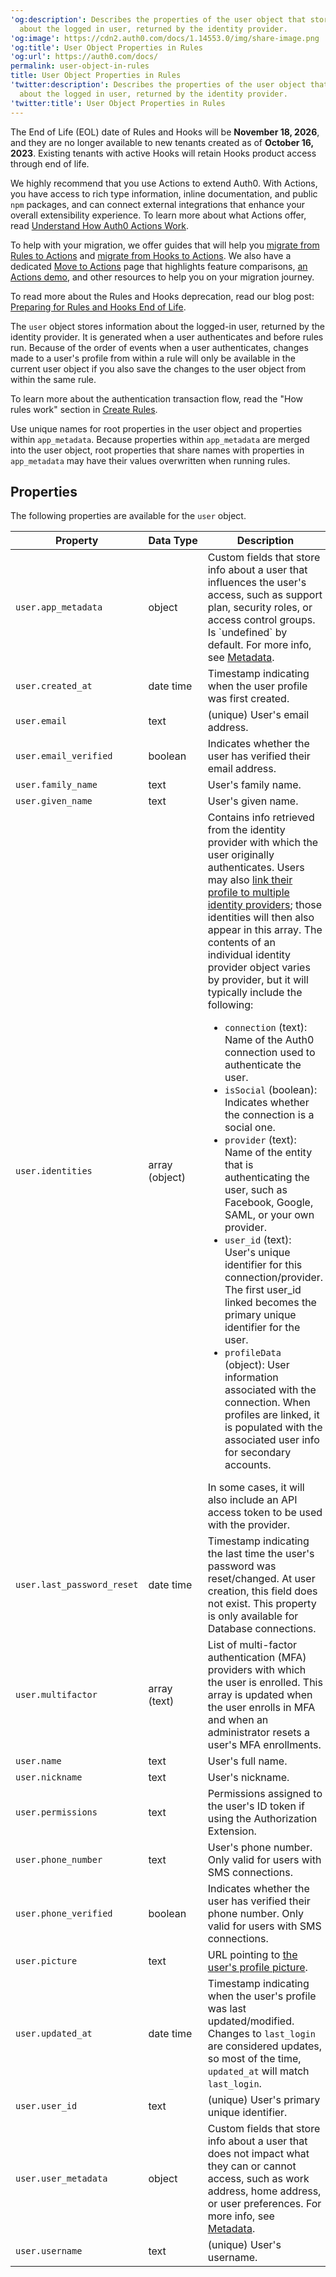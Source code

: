 ---
'og:description': Describes the properties of the user object that stores information
  about the logged in user, returned by the identity provider.
'og:image': https://cdn2.auth0.com/docs/1.14553.0/img/share-image.png
'og:title': User Object Properties in Rules
'og:url': https://auth0.com/docs/
permalink: user-object-in-rules
title: User Object Properties in Rules
'twitter:description': Describes the properties of the user object that stores information
  about the logged in user, returned by the identity provider.
'twitter:title': User Object Properties in Rules
---
<Warning>

The End of Life (EOL) date of Rules and Hooks will be **November 18, 2026**, and they are no longer available to new tenants created as of **October 16, 2023**. Existing tenants with active Hooks will retain Hooks product access through end of life.

We highly recommend that you use Actions to extend Auth0. With Actions, you have access to rich type information, inline documentation, and public `npm` packages, and can connect external integrations that enhance your overall extensibility experience. To learn more about what Actions offer, read [Understand How Auth0 Actions Work](/docs/customize/actions/actions-overview).

To help with your migration, we offer guides that will help you [migrate from Rules to Actions](/docs/customize/actions/migrate/migrate-from-rules-to-actions) and [migrate from Hooks to Actions](/docs/customize/actions/migrate/migrate-from-hooks-to-actions). We also have a dedicated [Move to Actions](https://auth0.com/extensibility/movetoactions) page that highlights feature comparisons, [an Actions demo](https://www.youtube.com/watch?v=UesFSY1klrI), and other resources to help you on your migration journey.

To read more about the Rules and Hooks deprecation, read our blog post: [Preparing for Rules and Hooks End of Life](https://auth0.com/blog/preparing-for-rules-and-hooks-end-of-life/).

</Warning>

The `user` object stores information about the logged-in user, returned by the <Tooltip tip="Identity Provider (IdP): Service that stores and manages digital identities." cta="View Glossary" href="/docs/glossary?term=identity+provider">identity provider</Tooltip>. It is generated when a user authenticates and before rules run. Because of the order of events when a user authenticates, changes made to a user's profile from within a rule will only be available in the current user object if you also save the changes to the user object from within the same rule.

To learn more about the authentication transaction flow, read the "How rules work" section in [Create Rules](/docs/customize/rules/create-rules).

<Warning>

Use unique names for root properties in the user object and properties within `app_metadata`. Because properties within `app_metadata` are merged into the user object, root properties that share names with properties in `app_metadata` may have their values overwritten when running rules.

</Warning>

## Properties

The following properties are available for the `user` object.

<table class="table">
<thead>
<tr>
<th>Property</th>
<th>Data Type</th>
<th>Description</th>
</tr>
</thead>
<tbody>
<tr>
<td><code>user.app_metadata</code></td>
<td>object</td>
<td>Custom fields that store info about a user that influences the user's access, such as support plan, security roles, or access control groups. Is `undefined` by default. For more info, see <a href="/docs/manage-users/user-accounts/metadata">Metadata</a>.</td>
</tr>
<tr>
<td><code>user.created_at</code></td>
<td>date time</td>
<td>Timestamp indicating when the user profile was first created.</td>
</tr>
<tr>
<td><code>user.email</code></td>
<td>text</td>
<td>(unique) User's email address.</td>
</tr>
<tr>
<td><code>user.email_verified</code></td>
<td>boolean</td>
<td>Indicates whether the user has verified their email address.</td>
</tr>
<tr>
<td><code>user.family_name</code></td>
<td>text</td>
<td>User's family name.</td>
</tr>
<tr>
<td><code>user.given_name</code></td>
<td>text</td>
<td>User's given name.</td>
</tr>
<tr>
<td><code>user.identities</code></td>
<td>array (object)</td>
<td>
        Contains info retrieved from the identity provider with which the user originally authenticates. Users may also <a href="/docs/manage-users/user-accounts/user-account-linking">link their profile to multiple identity providers</a>; those identities will then also appear in this array. The contents of an individual identity provider object varies by provider, but it will typically include the following:<ul>
<li><code>connection</code> (text): Name of the Auth0 connection used to authenticate the user.</li>
<li><code>isSocial</code> (boolean): Indicates whether the connection is a social one.</li>
<li><code>provider</code> (text): Name of the entity that is authenticating the user, such as Facebook, Google, SAML, or your own provider.</li>
<li><code>user_id</code> (text): User's unique identifier for this connection/provider. The first user_id linked becomes the primary unique identifier for the user.</li>
<li><code>profileData</code> (object): User information associated with the connection. When profiles are linked, it is populated with the associated user info for secondary accounts.</li></ul>
In some cases, it will also include an API <Tooltip tip="Access Token: Authorization credential, in the form of an opaque string or JWT, used to access an API." cta="View Glossary" href="/docs/glossary?term=access+token">access token</Tooltip> to be used with the provider.
      </td>
</tr>
<tr>
<td><code>user.last_password_reset</code></td>
<td>date time</td>
<td>Timestamp indicating the last time the user's password was reset/changed. At user creation, this field does not exist. This property is only available for Database connections.</td>
</tr>
<tr>
<td><code>user.multifactor</code></td>
<td>array (text)</td>
<td>List of multi-factor authentication (MFA) providers with which the user is enrolled. This array is updated when the user enrolls in MFA and when an administrator resets a user's MFA enrollments.</td>
</tr>
<tr>
<td><code>user.name</code></td>
<td>text</td>
<td>User's full name.</td>
</tr>
<tr>
<td><code>user.nickname</code></td>
<td>text</td>
<td>User's nickname.</td>
</tr>
<tr>
<td><code>user.permissions</code></td>
<td>text</td>
<td>Permissions assigned to the user's ID token if using the Authorization Extension.</td>
</tr>
<tr>
<td><code>user.phone_number</code></td>
<td>text</td>
<td>User's phone number. Only valid for users with SMS connections.</td>
</tr>
<tr>
<td><code>user.phone_verified</code></td>
<td>boolean</td>
<td>Indicates whether the user has verified their phone number. Only valid for users with SMS connections.</td>
</tr>
<tr>
<td><code>user.picture</code></td>
<td>text</td>
<td>URL pointing to <a href="/docs/manage-users/user-accounts/change-user-picture">the user's profile picture</a>.</td>
</tr>
<tr>
<td><code>user.updated_at</code></td>
<td>date time</td>
<td>Timestamp indicating when the user's profile was last updated/modified. Changes to <code>last_login</code> are considered updates, so most of the time, <code>updated_at</code> will match <code>last_login</code>.</td>
</tr>
<tr>
<td><code>user.user_id</code></td>
<td>text</td>
<td>(unique) User's primary unique identifier.</td>
</tr>
<tr>
<td><code>user.user_metadata</code></td>
<td>object</td>
<td>Custom fields that store info about a user that does not impact what they can or cannot access, such as work address, home address, or user preferences. For more info, see <a href="/docs/manage-users/user-accounts/metadata">Metadata</a>.</td>
</tr>
<tr>
<td><code>user.username</code></td>
<td>text</td>
<td>(unique) User's username.</td>
</tr>
</tbody>
</table>